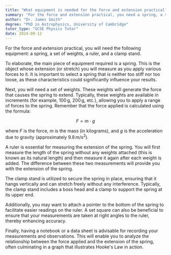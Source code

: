 ```yaml
---
title: "What equipment is needed for the force and extension practical?"
summary: "For the force and extension practical, you need a spring, a set of weights, a ruler, and a clamp stand."
author: "Dr. James Smith"
degree: "PhD in Astrophysics, University of Cambridge"
tutor_type: "GCSE Physics Tutor"
date: 2024-09-12
---
```


For the force and extension practical, you will need the following equipment: a spring, a set of weights, a ruler, and a clamp stand.

To elaborate, the main piece of equipment required is a spring. This is the object whose extension (or stretch) you will measure as you apply various forces to it. It is important to select a spring that is neither too stiff nor too loose, as these characteristics could significantly influence your results.

Next, you will need a set of weights. These weights will generate the force that causes the spring to extend. Typically, these weights are available in increments (for example, $100 \, \text{g}$, $200 \, \text{g}$, etc.), allowing you to apply a range of forces to the spring. Remember that the force applied is calculated using the formula:

$$
F = m \cdot g
$$

where $F$ is the force, $m$ is the mass (in kilograms), and $g$ is the acceleration due to gravity (approximately $9.8 \, \text{m/s}^2$).

A ruler is essential for measuring the extension of the spring. You will first measure the length of the spring without any weights attached (this is known as its natural length) and then measure it again after each weight is added. The difference between these two measurements will provide you with the extension of the spring.

The clamp stand is utilized to secure the spring in place, ensuring that it hangs vertically and can stretch freely without any interference. Typically, the clamp stand includes a boss head and a clamp to support the spring at its upper end.

Additionally, you may want to attach a pointer to the bottom of the spring to facilitate easier readings on the ruler. A set square can also be beneficial to ensure that your measurements are taken at right angles to the ruler, thereby enhancing accuracy.

Finally, having a notebook or a data sheet is advisable for recording your measurements and observations. This will enable you to analyze the relationship between the force applied and the extension of the spring, often culminating in a graph that illustrates Hooke's Law in action.
    
